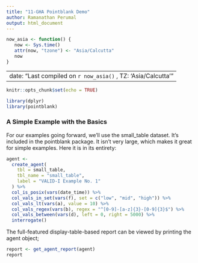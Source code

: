 ```yaml
---
title: "11-GHA Pointblank Demo"
author: Ramanathan Perumal
output: html_document
---
```


```r
now_asia <- function() {
   now <- Sys.time()
   attr(now, "tzone") <- "Asia/Calcutta"
   now
}
```
---
date: "Last compiled on `r now_asia()` , TZ: 'Asia/Calcutta'"
---


```r
knitr::opts_chunk$set(echo = TRUE)
```

```r
library(dplyr)
library(pointblank)
```

### A Simple Example with the Basics
For our examples going forward, we’ll use the small_table dataset. It’s included in the pointblank package. It isn’t very large, which makes it great for simple examples. Here it is in its entirety:

```r
agent <- 
  create_agent(
    tbl = small_table,
    tbl_name = "small_table",
    label = "VALID-I Example No. 1"
  ) %>%
  col_is_posix(vars(date_time)) %>%
  col_vals_in_set(vars(f), set = c("low", "mid", "high")) %>%
  col_vals_lt(vars(a), value = 10) %>%
  col_vals_regex(vars(b), regex = "^[0-9]-[a-z]{3}-[0-9]{3}$") %>%
  col_vals_between(vars(d), left = 0, right = 5000) %>%
  interrogate()
```

The full-featured display-table-based report can be viewed by printing the agent object;

```r
report <- get_agent_report(agent)
report
```
